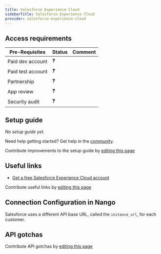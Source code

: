 ```yaml
---
title: Salesforce Experience Cloud
sidebarTitle: Salesforce Experience Cloud
provider: salesforce-experience-cloud
---
```




<Overview />
<PreBuiltTooling provider={providers[pageMetadata.provider]} />
<PreBuiltUseCases />

## Access requirements
| Pre-Requisites | Status | Comment|
| - | - | - |
| Paid dev account | ❓ |  |
| Paid test account | ❓ |  |
| Partnership | ❓ | |
| App review | ❓ |  |
| Security audit | ❓ | |


## Setup guide

_No setup guide yet._

<Tip>Need help getting started? Get help in the [community](https://nango.dev/slack).</Tip>

<Note>Contribute improvements to the setup guide by [editing this page](https://github.com/nangohq/nango/tree/master/docs-v2/integrations/all/salesforce-experience-cloud.mdx)</Note>


## Useful links

-   [Get a free Salesforce Experience Cloud account](https://www.salesforce.com/eu/products/experience-cloud/overview/)

<Note>Contribute useful links by [editing this page](https://github.com/nangohq/nango/tree/master/docs-v2/integrations/all/salesforce-experience-cloud.mdx)</Note>

## Connection Configuration in Nango

Salesforce uses a different API base URL, called the `instance_url`, for each customer.

## API gotchas

<Note>Contribute API gotchas by [editing this page](https://github.com/nangohq/nango/tree/master/docs-v2/integrations/all/salesforce-experience-cloud.mdx)</Note>
